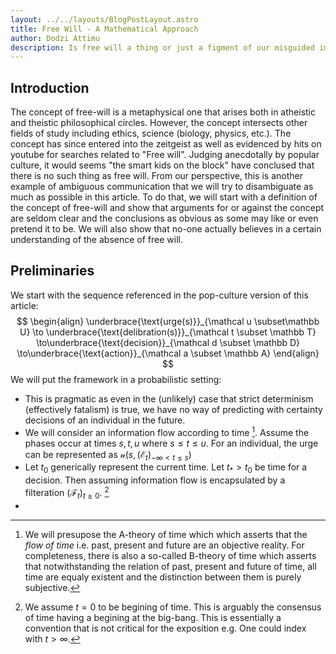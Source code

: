 ```yaml
---
layout: ../../layouts/BlogPostLayout.astro
title: Free Will - A Mathematical Approach
author: Dodzi Attimu
description: Is free will a thing or just a figment of our misguided imaginations
---
```

## Introduction

The concept of free-will is a metaphysical one that arises both in atheistic and theistic philosophical circles. However, the concept intersects other fields of study including ethics, science (biology, physics, etc.). The concept has since entered into the zeitgeist as well as evidenced by hits on youtube for searches related to "Free will". Judging anecdotally by popular culture, it would seems "the smart kids on the block" have conclused that there is no such thing as free will.
From our perspective, this is another example of ambiguous communication that we will try to disambiguate as much as possible in this article.
To do that, we will start with a definition of the concept of free-will and show that arguments for or against the concept are seldom clear and the conclusions as obvious
as some may like or even pretend it to be. We will also show that no-one actually believes in a certain understanding of the absence of free will.

## Preliminaries

We start with the sequence referenced in the pop-culture version of this article:
$$
\begin{align}
\underbrace{\text{urge(s)}}_{\mathcal u \subset\mathbb U} \to \underbrace{\text{delibration(s)}}_{\mathcal t \subset \mathbb T} \to\underbrace{\text{decision}}_{\mathcal d \subset \mathbb D} \to\underbrace{\text{action}}_{\mathcal a \subset \mathbb A}
\end{align}
$$
We will put the framework in a probabilistic setting:
- This is pragmatic as even in the (unlikely) case that strict determinism (effectively fatalism) is true, we have no way of predicting with certainty decisions of an individual in the future. 
- We will consider an information flow according to time [^time-theory]. Assume the phases occur at times $s, t, u$ where $s\le t\le u$. For an individual, the urge can be represented as $\mathcal u \big(s, (\mathcal E_t)_{-\infty\lt t \le s}\big)$ 
- Let $t_0$ generically represent the current time. Let $t_* >t_0$ be time for a decision. Then assuming information flow is encapsulated by a filteration $(\mathcal F_t)_{t\ge 0}$. [^big-bang]
- 

[^big-bang]:We assume $t=0$ to be begining of time. This is arguably the consensus of time having a begining at the big-bang. This is essentially a convention that is not critical for the exposition e.g. One could index with $t\gt \infty$.

[^time-theory]: We will presupose the A-theory of time which which asserts that the _flow of time_ i.e. past, present and future are an objective reality. For completeness, there is also a so-called B-theory of time which asserts that notwithstanding the relation of past, present and future of time, all time are equaly existent and the distinction between them is purely subjective. 
